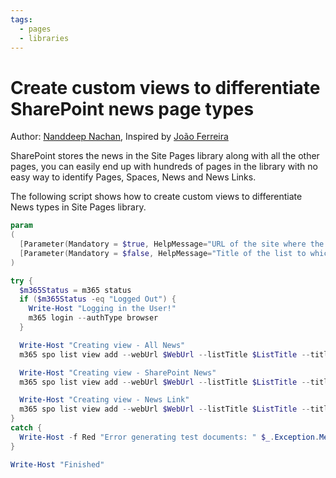 ```yaml
---
tags:
  - pages
  - libraries
---
```



# Create custom views to differentiate SharePoint news page types

Author: [Nanddeep Nachan](https://github.com/nanddeepn), Inspired by [João Ferreira](https://sharepoint.handsontek.net/2020/08/23/effectively-manage-sharepoint-news-part-1/)

SharePoint stores the news in the Site Pages library along with all the other pages, you can easily end up with hundreds of pages in the library with no easy way to identify Pages, Spaces, News and News Links.

The following script shows how to create custom views to differentiate News types in Site Pages library.

<Tabs>
  <TabItem value="PowerShell">

  ```powershell
  param
  (
    [Parameter(Mandatory = $true, HelpMessage="URL of the site where the list is located")][string] $WebUrl,
    [Parameter(Mandatory = $false, HelpMessage="Title of the list to which the view should be added")][string] $ListTitle = "Site Pages"
  )

  try {
    $m365Status = m365 status
    if ($m365Status -eq "Logged Out") {
      Write-Host "Logging in the User!"
      m365 login --authType browser
    }

    Write-Host "Creating view - All News"
    m365 spo list view add --webUrl $WebUrl --listTitle $ListTitle --title "All News" --fields "Title,Name,Editor,Modified" --viewQuery "<Where><Eq><FieldRef Name='PromotedState'></FieldRef><Value Type='Number'>2</Value></Eq></Where>" --paged | Out-Null

    Write-Host "Creating view - SharePoint News"
    m365 spo list view add --webUrl $WebUrl --listTitle $ListTitle --title "SharePoint News" --fields "Title,Name,Editor,Modified" --viewQuery "<Where><And><Eq><FieldRef Name='PromotedState' /><Value Type='Number'>2</Value></Eq><Eq><FieldRef Name='PageLayoutType' /><Value Type='Text'>Article</Value></Eq></And></Where>" --paged | Out-Null

    Write-Host "Creating view - News Link"
    m365 spo list view add --webUrl $WebUrl --listTitle $ListTitle --title "News Link" --fields "Title,Name,Editor,Modified" --viewQuery "<Where><And><Eq><FieldRef Name='PromotedState' /><Value Type='Number'>2</Value></Eq><Eq><FieldRef Name='PageLayoutType' /><Value Type='Text'>RepostPage</Value></Eq></And></Where>" --paged | Out-Null
  }
  catch {
    Write-Host -f Red "Error generating test documents: " $_.Exception.Message
  }

  Write-Host "Finished"
  ```

  </TabItem>
</Tabs>


